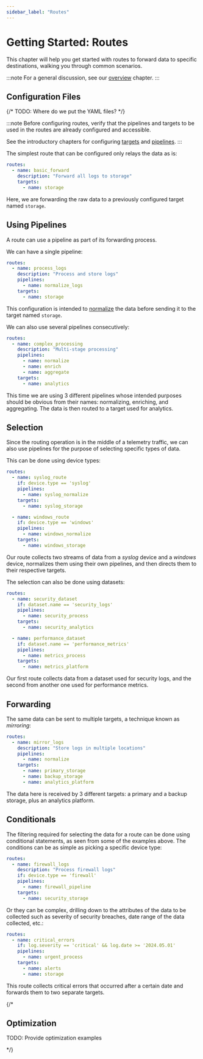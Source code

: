 ```yaml
---
sidebar_label: "Routes"
---
```


# Getting Started: Routes

This chapter will help you get started with routes to forward data to specific destinations, walking you through common scenarios.

:::note
For a general discussion, see our [overview](/docs/configuration/routes/index.mdx) chapter.
:::

## Configuration Files

{/* TODO: Where do we put the YAML files? */}

:::note
Before configuring routes, verify that the pipelines and targets to be used in the routes are already configured and accessible.

See the introductory chapters for configuring [targets](/docs/getting-started/targets.mdx) and [pipelines](/docs/getting-started/pipelines.mdx).
:::

The simplest route that can be configured only relays the data as is:

```yaml
routes:
  - name: basic_forward
    description: "Forward all logs to storage"
    targets:
      - name: storage
```

Here, we are forwarding the raw data to a previously configured target named `storage`.

## Using Pipelines

A route can use a pipeline as part of its forwarding process.

We can have a single pipeline:

```yaml
routes:
  - name: process_logs
    description: "Process and store logs"
    pipelines:
      - name: normalize_logs
    targets:
      - name: storage
```

This configuration is intended to [normalize](/docs/configuration/pipelines/normalization.mdx) the data before sending it to the target named `storage`.

We can also use several pipelines consecutively:

```yaml
routes:
  - name: complex_processing
    description: "Multi-stage processing"
    pipelines:
      - name: normalize
      - name: enrich
      - name: aggregate
    targets:
      - name: analytics
```

This time we are using 3 different pipelines whose intended purposes should be obvious from their names: normalizing, enriching, and aggregating. The data is then routed to a target used for analytics.

## Selection

Since the routing operation is in the middle of a telemetry traffic, we can also use pipelines for the purpose of selecting specific types of data.

This can be done using device types:

```yaml
routes:
  - name: syslog_route
    if: device.type == 'syslog'
    pipelines:
      - name: syslog_normalize
    targets:
      - name: syslog_storage

  - name: windows_route
    if: device.type == 'windows'
    pipelines:
      - name: windows_normalize
    targets:
      - name: windows_storage
```

Our route collects two streams of data from a _syslog_ device and a _windows_ device, normalizes them using their own pipelines, and then directs them to their respective targets.

The selection can also be done using datasets:

```yaml
routes:
  - name: security_dataset
    if: dataset.name == 'security_logs'
    pipelines:
      - name: security_process
    targets:
      - name: security_analytics

  - name: performance_dataset
    if: dataset.name == 'performance_metrics'
    pipelines:
      - name: metrics_process
    targets:
      - name: metrics_platform
```

Our first route collects data from a dataset used for security logs, and the second from another one used for performance metrics.

## Forwarding

The same data can be sent to multiple targets, a technique known as _mirroring_:

```yaml
routes:
  - name: mirror_logs
    description: "Store logs in multiple locations"
    pipelines:
      - name: normalize
    targets:
      - name: primary_storage
      - name: backup_storage
      - name: analytics_platform
```

The data here is received by 3 different targets: a primary and a backup storage, plus an analytics platform.

## Conditionals

The filtering required for selecting the data for a route can be done using conditional statements, as seen from some of the examples above. The conditions can be as simple as picking a specific device type:

```yaml
routes:
  - name: firewall_logs
    description: "Process firewall logs"
    if: device.type == 'firewall'
    pipelines:
      - name: firewall_pipeline
    targets:
      - name: security_storage
```

Or they can be complex, drilling down to the attributes of the data to be collected such as severity of security breaches, date range of the data collected, etc.:

```yaml
routes:
  - name: critical_errors
    if: log.severity == 'critical' && log.date >= '2024.05.01'
    pipelines:
      - name: urgent_process
    targets:
      - name: alerts
      - name: storage
```

This route collects critical errors that occurred after a certain date and forwards them to two separate targets.

{/*
## Optimization

TODO: Provide optimization examples 

*/}
